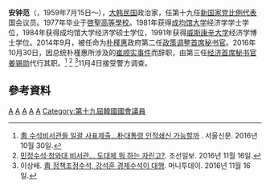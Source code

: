 {{NoteTA
| 1=zh-hans:安钟范; zh-hant:安鐘範;
}}
'''安钟范'''（{{朝|諺=안종범|漢=安鐘範|羅=Ahn Chong-bum|附=助}}，1959年7月15日〜），[[大韩民国|大韩民国]]政治家，任第十九任[[新国家党|新国家党]][[比例代表制|比例代表]]国会议员。1977年毕业于[[啓聖高等學校|啓聖高等學校]]。1981年获得[[成均馆大学|成均馆大学]]经济学学士学位，1984年获得成均馆大学经济学硕士学位，1991年获得[[威斯康辛大学|威斯康辛大学]]经济学博士学位。2014年9月，被任命为[[朴槿惠|朴槿惠]]政府第二任[[政策调整首席秘书官|政策调整首席秘书官]]。2016年10月30日，因总统朴槿惠所涉及的[[崔顺实事件|崔顺实事件]]而辞职，由第三任[[经济首席秘书官|经济首席秘书官]][[姜锡勋|姜锡勋]]代行其职。<ref>[http://news.naver.com/main/read.nhn?mode=LSD&mid=sec&sid1=100&oid=081&aid=0002769333 靑 수석비서관들 일괄 사표제출…朴대통령 인적쇄신 가능할까] {{Wayback|url=http://news.naver.com/main/read.nhn?mode=LSD&mid=sec&sid1=100&oid=081&aid=0002769333 |date=20190813042324 }}. 서울신문. 2016년 10월 30일.</ref> <ref>[http://news.naver.com/main/read.nhn?mode=LSD&mid=sec&sid1=004&oid=023&aid=0003228904 민정수석·청와대 비서관… 도대체 뭐 하는 자린고?]. 조선일보. 2016년 11월 16일.</ref> <ref>이상배. [http://news.naver.com/main/read.nhn?mode=LSD&mid=sec&sid1=100&oid=008&aid=0003774512  靑 정책조정수석, 강석훈 경제수석이 대행]. 머니투데이. 2016년 11월 16일.</ref>11月4日接受警方调查。

==參考資料==
{{reflist}}

[[Category:韓國經濟學家|A]]
[[Category:成均館大學校友|A]]
[[Category:威斯康辛大學校友|A]]
[[Category:大邱廣域市出身人物|A]]
[[Category:安姓|A]]
[[Category:第十九屆韓國國會議員|Category:第十九屆韓國國會議員]]
{{2016 South Korean political scandal}}